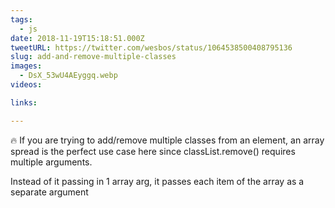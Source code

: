 ```yaml
---
tags:
  - js
date: 2018-11-19T15:18:51.000Z
tweetURL: https://twitter.com/wesbos/status/1064538500408795136
slug: add-and-remove-multiple-classes
images:
  - DsX_53wU4AEyggq.webp
videos:

links:

---
```

🔥 If you are trying to add/remove multiple classes from an element, an array spread is the perfect use case here since classList.remove() requires multiple arguments.

Instead of it passing in 1 array arg, it passes each item of the array as a separate argument
